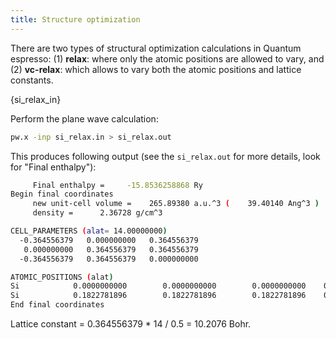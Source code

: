 ```yaml
---
title: Structure optimization
---
```


There are two types of structural optimization calculations in Quantum espresso:
(1) **relax**: where only the atomic positions are allowed to vary, and (2)
**vc-relax**: which allows to vary both the atomic positions and lattice
constants.


<CodeBlock language="bash" title="src/silicon/si_relax.in">{si_relax_in}</CodeBlock>

Perform the plane wave calculation:
```bash
pw.x -inp si_relax.in > si_relax.out
```

This produces following output (see the `si_relax.out` for more details, look
for "Final enthalpy"):
```bash
     Final enthalpy =     -15.8536258868 Ry
Begin final coordinates
     new unit-cell volume =    265.89380 a.u.^3 (    39.40140 Ang^3 )
     density =      2.36728 g/cm^3

CELL_PARAMETERS (alat= 14.00000000)
  -0.364556379   0.000000000   0.364556379
   0.000000000   0.364556379   0.364556379
  -0.364556379   0.364556379   0.000000000

ATOMIC_POSITIONS (alat)
Si            0.0000000000        0.0000000000        0.0000000000    0   0   0
Si            0.1822781896        0.1822781896        0.1822781896    0   0   0
End final coordinates
```

Lattice constant = 0.364556379 * 14 / 0.5 = 10.2076 Bohr.

